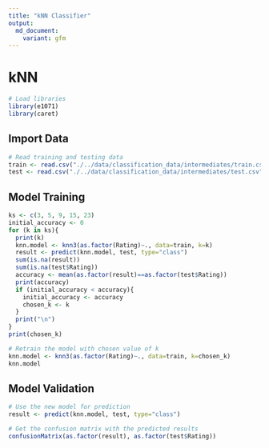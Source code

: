 ```yaml
---
title: "kNN Classifier"
output:
  md_document:
    variant: gfm
---
```


# kNN

```r
# Load libraries
library(e1071)
library(caret)
```

## Import Data

```r
# Read training and testing data
train <- read.csv("./../data/classification_data/intermediates/train.csv")
test <- read.csv("./../data/classification_data/intermediates/test.csv")
```

## Model Training

```r
ks <- c(3, 5, 9, 15, 23)
initial_accuracy <- 0
for (k in ks){
  print(k)
  knn.model <- knn3(as.factor(Rating)~., data=train, k=k)
  result <- predict(knn.model, test, type="class")
  sum(is.na(result))
  sum(is.na(test$Rating))
  accuracy <- mean(as.factor(result)==as.factor(test$Rating))
  print(accuracy)
  if (initial_accuracy < accuracy){
    initial_accuracy <- accuracy
    chosen_k <- k
  }
  print("\n")
}
print(chosen_k)
```

```r
# Retrain the model with chosen value of k
knn.model <- knn3(as.factor(Rating)~., data=train, k=chosen_k)
knn.model
```

## Model Validation

```r
# Use the new model for prediction
result <- predict(knn.model, test, type="class")

# Get the confusion matrix with the predicted results
confusionMatrix(as.factor(result), as.factor(test$Rating))
```

